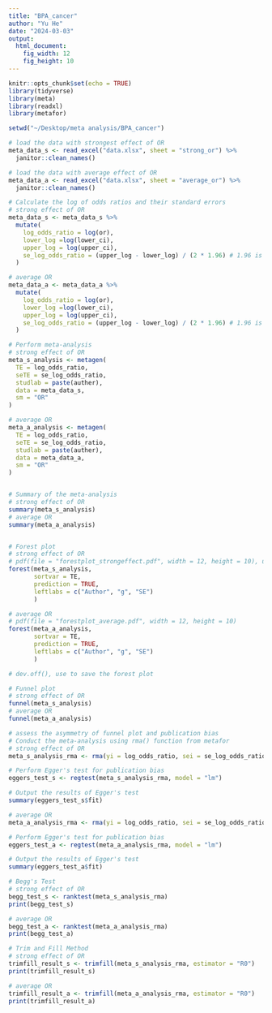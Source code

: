 ```yaml
---
title: "BPA_cancer"
author: "Yu He"
date: "2024-03-03"
output: 
  html_document:
    fig_width: 12
    fig_height: 10
---
```


```r
knitr::opts_chunk$set(echo = TRUE)
library(tidyverse)
library(meta)
library(readxl)
library(metafor)
```


```r
setwd("~/Desktop/meta analysis/BPA_cancer")

# load the data with strongest effect of OR
meta_data_s <- read_excel("data.xlsx", sheet = "strong_or") %>% 
  janitor::clean_names()

# load the data with average effect of OR
meta_data_a <- read_excel("data.xlsx", sheet = "average_or") %>% 
  janitor::clean_names()
```



```r
# Calculate the log of odds ratios and their standard errors
# strong effect of OR
meta_data_s <- meta_data_s %>% 
  mutate(
    log_odds_ratio = log(or),
    lower_log =log(lower_ci),
    upper_log = log(upper_ci),
    se_log_odds_ratio = (upper_log - lower_log) / (2 * 1.96) # 1.96 is the Z value for 95% CI
  )

# average OR
meta_data_a <- meta_data_a %>% 
  mutate(
    log_odds_ratio = log(or),
    lower_log =log(lower_ci),
    upper_log = log(upper_ci),
    se_log_odds_ratio = (upper_log - lower_log) / (2 * 1.96) # 1.96 is the Z value for 95% CI
  )

# Perform meta-analysis
# strong effect of OR
meta_s_analysis <- metagen(
  TE = log_odds_ratio,
  seTE = se_log_odds_ratio,
  studlab = paste(auther),
  data = meta_data_s,
  sm = "OR"
)

# average OR
meta_a_analysis <- metagen(
  TE = log_odds_ratio,
  seTE = se_log_odds_ratio,
  studlab = paste(auther),
  data = meta_data_a,
  sm = "OR"
)


# Summary of the meta-analysis
# strong effect of OR
summary(meta_s_analysis)
# average OR
summary(meta_a_analysis)


# Forest plot
# strong effect of OR
# pdf(file = "forestplot_strongeffect.pdf", width = 12, height = 10), use to save the forest plot
forest(meta_s_analysis, 
       sortvar = TE,
       prediction = TRUE,
       leftlabs = c("Author", "g", "SE")
       )

# average OR
# pdf(file = "forestplot_average.pdf", width = 12, height = 10)
forest(meta_a_analysis, 
       sortvar = TE,
       prediction = TRUE,
       leftlabs = c("Author", "g", "SE")
       )

# dev.off(), use to save the forest plot
```


```r
# Funnel plot
# strong effect of OR
funnel(meta_s_analysis)
# average OR
funnel(meta_a_analysis)

# assess the asymmetry of funnel plot and publication bias
# Conduct the meta-analysis using rma() function from metafor
# strong effect of OR
meta_s_analysis_rma <- rma(yi = log_odds_ratio, sei = se_log_odds_ratio, method = "REML", data = meta_data_s)

# Perform Egger's test for publication bias
eggers_test_s <- regtest(meta_s_analysis_rma, model = "lm")

# Output the results of Egger's test
summary(eggers_test_s$fit)

# average OR
meta_a_analysis_rma <- rma(yi = log_odds_ratio, sei = se_log_odds_ratio, method = "REML", data = meta_data_a)

# Perform Egger's test for publication bias
eggers_test_a <- regtest(meta_a_analysis_rma, model = "lm")

# Output the results of Egger's test
summary(eggers_test_a$fit)
```


```r
# Begg's Test
# strong effect of OR
begg_test_s <- ranktest(meta_s_analysis_rma)
print(begg_test_s)

# average OR
begg_test_a <- ranktest(meta_a_analysis_rma)
print(begg_test_a)
```


```r
# Trim and Fill Method
# strong effect of OR
trimfill_result_s <- trimfill(meta_s_analysis_rma, estimator = "R0")
print(trimfill_result_s)

# average OR
trimfill_result_a <- trimfill(meta_a_analysis_rma, estimator = "R0")
print(trimfill_result_a)
```






